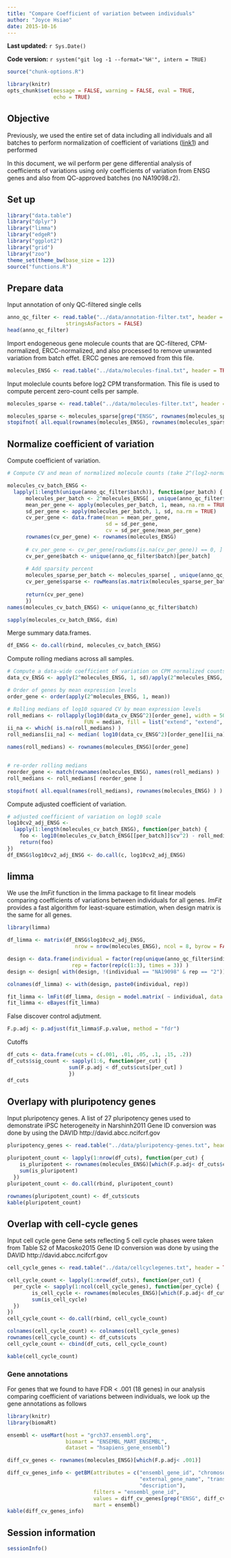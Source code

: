 ```yaml
---
title: "Compare Coefficient of variation between individuals"
author: "Joyce Hsiao"
date: 2015-10-16
---
```


**Last updated:** `r Sys.Date()`

**Code version:** `r system("git log -1 --format='%H'", intern = TRUE)`

```r
source("chunk-options.R")

library(knitr)
opts_chunk$set(message = FALSE, warning = FALSE, eval = TRUE, 
               echo = TRUE)
```


## Objective

Previously, we used the entire set of data including all individuals and all batches to perform normalization of coefficient of variations ([link1]) and performed 

In this document, we wil perform per gene differential analysis of coefficients of variations using only coefficients of variation from ENSG genes and also from QC-approved batches (no NA19098.r2).

[link1]: http://jdblischak.github.io/singleCellSeq/analysis/cv-adjusted.html


## Set up

```r
library("data.table")
library("dplyr")
library("limma")
library("edgeR")
library("ggplot2")
library("grid")
library("zoo")
theme_set(theme_bw(base_size = 12))
source("functions.R")
```



## Prepare data

Input annotation of only QC-filtered single cells

```r
anno_qc_filter <- read.table("../data/annotation-filter.txt", header = TRUE,
                   stringsAsFactors = FALSE)
head(anno_qc_filter)
```

Import endogeneous gene molecule counts that are QC-filtered, CPM-normalized, ERCC-normalized, and also processed to remove unwanted variation from batch effet. ERCC genes are removed from this file.

```r
molecules_ENSG <- read.table("../data/molecules-final.txt", header = TRUE, stringsAsFactors = FALSE)
```

Input moleclule counts before log2 CPM transformation. This file is used to compute percent zero-count cells per sample.

```r
molecules_sparse <- read.table("../data/molecules-filter.txt", header = TRUE, stringsAsFactors = FALSE)

molecules_sparse <- molecules_sparse[grep("ENSG", rownames(molecules_sparse)), ]
stopifnot( all.equal(rownames(molecules_ENSG), rownames(molecules_sparse)) )
```



## Normalize coefficient of variation

Compute coefficient of variation.

```r
# Compute CV and mean of normalized molecule counts (take 2^(log2-normalized count))

molecules_cv_batch_ENSG <- 
  lapply(1:length(unique(anno_qc_filter$batch)), function(per_batch) {
      molecules_per_batch <- 2^molecules_ENSG[ , unique(anno_qc_filter$batch) == unique(anno_qc_filter$batch)[per_batch] ]
      mean_per_gene <- apply(molecules_per_batch, 1, mean, na.rm = TRUE)
      sd_per_gene <- apply(molecules_per_batch, 1, sd, na.rm = TRUE)
      cv_per_gene <- data.frame(mean = mean_per_gene,
                                sd = sd_per_gene,
                                cv = sd_per_gene/mean_per_gene)
      rownames(cv_per_gene) <- rownames(molecules_ENSG)
  
      # cv_per_gene <- cv_per_gene[rowSums(is.na(cv_per_gene)) == 0, ]
      cv_per_gene$batch <- unique(anno_qc_filter$batch)[per_batch]
      
      # Add sparsity percent
      molecules_sparse_per_batch <- molecules_sparse[ , unique(anno_qc_filter$batch) == unique(anno_qc_filter$batch)[per_batch]]
      cv_per_gene$sparse <- rowMeans(as.matrix(molecules_sparse_per_batch) == 0)
        
      return(cv_per_gene)
      }) 
names(molecules_cv_batch_ENSG) <- unique(anno_qc_filter$batch)

sapply(molecules_cv_batch_ENSG, dim)
```


Merge summary data.frames.

```r
df_ENSG <- do.call(rbind, molecules_cv_batch_ENSG)
```

Compute rolling medians across all samples.

```r
# Compute a data-wide coefficient of variation on CPM normalized counts.
data_cv_ENSG <- apply(2^molecules_ENSG, 1, sd)/apply(2^molecules_ENSG, 1, mean)

# Order of genes by mean expression levels
order_gene <- order(apply(2^molecules_ENSG, 1, mean))

# Rolling medians of log10 squared CV by mean expression levels
roll_medians <- rollapply(log10(data_cv_ENSG^2)[order_gene], width = 50, by = 25,
                         FUN = median, fill = list("extend", "extend", "NA") )
ii_na <- which( is.na(roll_medians) )
roll_medians[ii_na] <- median( log10(data_cv_ENSG^2)[order_gene][ii_na] )

names(roll_medians) <- rownames(molecules_ENSG)[order_gene]


# re-order rolling medians
reorder_gene <- match(rownames(molecules_ENSG), names(roll_medians) )
roll_medians <- roll_medians[ reorder_gene ]

stopifnot( all.equal(names(roll_medians), rownames(molecules_ENSG) ) )
```


Compute adjusted coefficient of variation.

```r
# adjusted coefficient of variation on log10 scale
log10cv2_adj_ENSG <- 
  lapply(1:length(molecules_cv_batch_ENSG), function(per_batch) {
    foo <- log10(molecules_cv_batch_ENSG[[per_batch]]$cv^2) - roll_medians
    return(foo)
})
df_ENSG$log10cv2_adj_ENSG <- do.call(c, log10cv2_adj_ENSG)
```




## limma

We use the *lmFit* function in the limma package to fit linear models comparing coefficients of variations between individuals for all genes. *lmFit* provides a fast algorithm for least-square estimation, when design matrix is the same for all genes.


```r
library(limma)

df_limma <- matrix(df_ENSG$log10cv2_adj_ENSG, 
                      nrow = nrow(molecules_ENSG), ncol = 8, byrow = FALSE)

design <- data.frame(individual = factor(rep(unique(anno_qc_filter$individual), each = 3) ),
                     rep = factor(rep(c(1:3), times = 3)) )
design <- design[ with(design, !(individual == "NA19098" & rep == "2")), ]

colnames(df_limma) <- with(design, paste0(individual, rep))

fit_limma <- lmFit(df_limma, design = model.matrix( ~ individual, data = design))                      
fit_limma <- eBayes(fit_limma)
```

False discover control adjutment.

```r
F.p.adj <- p.adjust(fit_limma$F.p.value, method = "fdr")
```

Cutoffs

```r
df_cuts <- data.frame(cuts = c(.001, .01, .05, .1, .15, .2))
df_cuts$sig_count <- sapply(1:6, function(per_cut) {
                    sum(F.p.adj < df_cuts$cuts[per_cut] )
                    })
df_cuts
```


## Overlapy with pluripotency genes

Input pluripotency genes. A list of 27 pluripotency genes used to demonstrate iPSC heterogeneity in Narshinh2011 Gene ID conversion was done by using the DAVID http://david.abcc.ncifcrf.gov

```r
pluripotency_genes <- read.table("../data/pluripotency-genes.txt", header = TRUE, sep="\t")
```


```r
pluripotent_count <- lapply(1:nrow(df_cuts), function(per_cut) {
    is_pluripotent <- rownames(molecules_ENSG)[which(F.p.adj< df_cuts$cuts[per_cut])] %in% pluripotency_genes$To
    sum(is_pluripotent)
  })
pluripotent_count <- do.call(rbind, pluripotent_count)

rownames(pluripotent_count) <- df_cuts$cuts
kable(pluripotent_count)
```


## Overlap with cell-cycle genes

Input cell cycle gene Gene sets reflecting 5 cell cycle phases were taken from Table S2 of Macosko2015 Gene ID conversion was done by using the DAVID http://david.abcc.ncifcrf.gov

```r
cell_cycle_genes <- read.table("../data/cellcyclegenes.txt", header = TRUE, sep="\t")
```


```r
cell_cycle_count <- lapply(1:nrow(df_cuts), function(per_cut) {
  per_cycle <- sapply(1:ncol(cell_cycle_genes), function(per_cycle) {
        is_cell_cycle <- rownames(molecules_ENSG)[which(F.p.adj< df_cuts$cuts[per_cut])] %in% cell_cycle_genes[[per_cycle]]
        sum(is_cell_cycle)
  })
})
cell_cycle_count <- do.call(rbind, cell_cycle_count)

colnames(cell_cycle_count) <- colnames(cell_cycle_genes)
rownames(cell_cycle_count) <- df_cuts$cuts
cell_cycle_count <- cbind(df_cuts, cell_cycle_count)

kable(cell_cycle_count)
```


### Gene annotations

For genes that we found to have FDR < .001 (18 genes) in our analysis comparing coefficient of variations between individuals, we look up the gene annotations as follows

```r
library(knitr)
library(biomaRt)

ensembl <- useMart(host = "grch37.ensembl.org",
                   biomart = "ENSEMBL_MART_ENSEMBL",
                   dataset = "hsapiens_gene_ensembl")

diff_cv_genes <- rownames(molecules_ENSG)[which(F.p.adj< .001)]

diff_cv_genes_info <- getBM(attributes = c("ensembl_gene_id", "chromosome_name",
                                           "external_gene_name", "transcript_count",
                                           "description"),
                            filters = "ensembl_gene_id",
                            values = diff_cv_genes[grep("ENSG", diff_cv_genes)],
                            mart = ensembl)
kable(diff_cv_genes_info)
```



## Session information

```r
sessionInfo()
```
